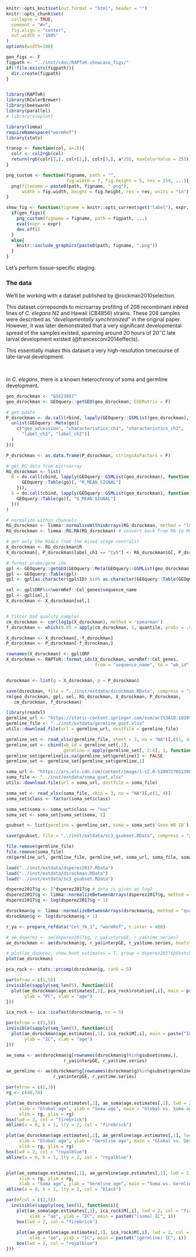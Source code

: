 ```r
knitr::opts_knit$set(out.format = "html", header = "")
knitr::opts_chunk$set(
  collapse = TRUE,
  comment = "#>",
  fig.align = "center",
  out.width = '100%'
)
options(width=100)

gen_figs <- F
figpath <- "../inst/cdoc/RAPToR-showcase_figs/"
if(!file.exists(figpath)){
  dir.create(figpath)
}


library(RAPToR)
library(RColorBrewer)
library(beeswarm)
library(parallel)
# library(vioplot)

library(limma)
requireNamespace("wormRef")
library(stats)

transp <- function(col, a=.5){
  colr <- col2rgb(col)
  return(rgb(colr[1,], colr[2,], colr[3,], a*255, maxColorValue = 255))
}

png_custom <- function(figname, path = "", 
                       fig.width = 7, fig.height = 5, res = 150, ...){
  png(filename = paste0(path, figname, ".png"), 
      width = fig.width, height = fig.height, res = res, units = "in")
}

show_fig <- function(figname = knitr::opts_current$get("label"), expr, path = figpath, ...){
  if(gen_figs){
    png_custom(figname = figname, path = figpath, ...)
    eval(expr = expr)
    dev.off()
  }
  else{
    knitr::include_graphics(paste0(path, figname, ".png"))
  }
}
```

Let's perform tissue-specific staging.

### The data

We'll be working with a dataset published by @rockman2010selection.  

This dataset correpsonds to microarray profiling of 208 recombinant inbred lines of *C. elegans* N2 and Hawaii (CB4856) strains. 
These 208 samples were described as *"developmentally synchronized"* in the original paper. 
However, it was later demonstrated that a very significant developmental spread of the samples existed, spanning around 20 hours of $20^\circ C$ late larval development existed (@francesconi2014effects).

This essentially makes this dataset a very high-resolution timecourse of late-larval development.

<br>




In *C. elegans*, there is a known heterochrony of soma and germline development.  

<!-- dsperez2017 -->

<!-- ```{r load_dsperez2017_c, eval = F} -->
<!-- geo_dsperez2017 <- "GSE98747" -->

<!-- geo_dsperez2017 <- GEOquery::getGEO(geo_dsperez2017)[[1]] -->
<!-- X_dsperez2017 <- Biobase::exprs(geo_dsperez2017) -->



<!-- gpl_23457 <- GEOquery::getGEO("GPL23457") -->
<!-- probe_ids <- GEOquery::Table(gpl_23457) -->

<!-- X_dsperez2017 <- format_ids(X_dsperez2017, probe_ids, from = "ID", to = "WbID")[-(1:2),] -->

<!-- P_dsperez2017 <- Biobase::pData(geo_dsperez2017) -->
<!-- P_dsperez2017 <- P_dsperez2017[, c("title", "geo_accession", "batch:ch1", "protocol:ch1")] -->
<!-- colnames(P_dsperez2017)[3:4] <- c("batch", "protocol") -->

<!-- P_dsperez2017$batch <- as.factor(P_dsperez2017$batch) -->
<!-- P_dsperez2017$title <- as.character(P_dsperez2017$title) -->
<!-- X_dsperez2017 <- X_dsperez2017[, P_dsperez2017$geo_accession] -->

<!-- dsperez2017 <- list(g = X_dsperez2017, p = P_dsperez2017) -->

<!-- save(dsperez2017, file = "../inst/extdata/dsperez2017.RData") -->

<!-- rm(P_dsperez2017, X_dsperez2017, geo_dsperez2017, gpl_23457, probe_ids) -->
<!-- ``` -->



```r
geo_dsrockman <- "GSE23857"
geo_dsrockman <- GEOquery::getGEO(geo_dsrockman, GSEMatrix = F)

# get pdata
P_dsrockman <- do.call(rbind, lapply(GEOquery::GSMList(geo_dsrockman), function(go){
  unlist(GEOquery::Meta(go)[
    c("geo_accession", "characteristics_ch1", "characteristics_ch2",
      "label_ch1", "label_ch2")]
  )
}))

P_dsrockman <- as.data.frame(P_dsrockman, stringsAsFactors = F)

# get RG data from microarray
RG_dsrockman <- list(
  R = do.call(cbind, lapply(GEOquery::GSMList(geo_dsrockman), function(go){
      GEOquery::Table(go)[, "R_MEAN_SIGNAL"]
    })),
  G = do.call(cbind, lapply(GEOquery::GSMList(geo_dsrockman), function(go){
    GEOquery::Table(go)[, "G_MEAN_SIGNAL"]
  }))
)

# normalize within channels
RG_dsrockman <- limma::normalizeWithinArrays(RG_dsrockman, method = "loess")
RG_dsrockman <- limma::RG.MA(RG_dsrockman) # convert back from MA to RG

# get only the RIALs (not the mixed stage controls)
X_dsrockman <- RG_dsrockman$R
X_dsrockman[, P_dsrockman$label_ch1 == "Cy5"] <- RG_dsrockman$G[, P_dsrockman$label_ch1 == "Cy5"]

# format probe/gene ids
gpl <- GEOquery::getGEO(GEOquery::Meta(GEOquery::GSMList(geo_dsrockman)[[1]])$platform_id)
gpl <- GEOquery::Table(gpl)
gpl <- gpl[as.character(gpl$ID) %in% as.character(GEOquery::Table(GEOquery::GSMList(geo_dsrockman)[[1]])$ID_REF), ]

sel <- gpl$ORF%in%wormRef::Cel_genes$sequence_name
gpl <- gpl[sel,]
X_dsrockman <- X_dsrockman[sel,]


# filter bad quality samples
cm_dsrockman <- cor(log1p(X_dsrockman), method = 'spearman')
f_dsrockman <- which(0.95 > apply(cm_dsrockman, 1, quantile, probs = .95))

X_dsrockman <- X_dsrockman[,-f_dsrockman]
P_dsrockman <- P_dsrockman[-f_dsrockman,]

rownames(X_dsrockman) <- gpl$ORF
X_dsrockman <- RAPToR::format_ids(X_dsrockman, wormRef::Cel_genes, 
                                  from = "sequence_name", to = "wb_id")


dsrockman <- list(g = X_dsrockman, p = P_dsrockman)

save(dsrockman, file = "../inst/extdata/dsrockman.RData", compress = "xz")
rm(geo_dsrockman, gpl, sel, RG_dsrockman, X_dsrockman, P_dsrockman, 
   cm_dsrockman, f_dsrockman)
```


```r
library(readxl)
germline_url <- "https://static-content.springer.com/esm/art%3A10.1038%2Fnature25012/MediaObjects/41586_2017_BFnature25012_MOESM3_ESM.xlsx"
germline_file <- "../inst/extdata/germline_gset.xlsx"
utils::download.file(url = germline_url, destfile = germline_file)

germline_set <- read_xlsx(germline_file, sheet = 3, na = "NA")[,c(1, 44:46)]
germline_set <- cbind(wb_id = germline_set[,1], 
                      germline = apply(germline_set[, 2:4], 1, function(r) any(r)))
germline_set$germline[is.na(germline_set$germline)] <- FALSE
germline_set <- germline_set[germline_set$germline,1]

soma_url <- "https://ars.els-cdn.com/content/image/1-s2.0-S1097276513009039-mmc2.xlsx"
soma_file <- "../inst/extdata/soma_gset.xlsx"
utils::download.file(url = soma_url, destfile = soma_file)

soma_set <- read_xlsx(soma_file, skip = 3, na = "NA")[,c(1, 4)]
soma_set$class <- factor(soma_set$class)

soma_set$soma <- soma_set$class == "osc"
soma_set <- soma_set[soma_set$soma, 1]

gsubset <- list(germline = germline_set, soma = soma_set$`Gene WB ID`)

save(gsubset, file = "../inst/extdata/sc3_gsubset.RData", compress = "xz")

file.remove(germline_file)
file.remove(soma_file)
rm(germline_url, germline_file, germline_set, soma_url, soma_file, soma_set)
```


```r
load("../inst/extdata/dsperez2017.RData")
load("../inst/extdata/dsrockman.RData")
load("../inst/extdata/sc3_gsubset.RData")
```


```r
dsperez2017$g <- 2^dsperez2017$g # data is given as log2
dsperez2017$g <- limma::normalizeBetweenArrays(dsperez2017$g, method = "quantile")
dsperez2017$g <- log(dsperez2017$g + 1)

dsrockman$g <- limma::normalizeBetweenArrays(dsrockman$g, method = "quantile")
dsrockman$g <- log(dsrockman$g + 1)
```

```r
r_ya <- prepare_refdata("Cel_YA_1", "wormRef", n.inter = 400)

# ae_dsperez <- ae(dsperez2017$g, r_ya$interpGE, r_ya$time.series)
ae_dsrockman <- ae(dsrockman$g, r_ya$interpGE, r_ya$time.series, bootstrap.n = 10)
```

```r
# plot(ae_dsperez, show.boot_estimates = T, group = dsperez2017$p$batch)
plot(ae_dsrockman)
```


```r
pca_rock <- stats::prcomp(dsrockman$g, rank = 5)

par(mfrow = c(1,5))
invisible(sapply(seq_len(5), function(i){
  plot(ae_dsrockman$age.estimates[,1], pca_rock$rotation[,i], main = paste("PC", i), 
       ylab = "PC", xlab = "age")
}))
```

```r
ica_rock <- ica::icafast(dsrockman$g, nc = 5)

par(mfrow = c(1,5))
invisible(sapply(seq_len(5), function(i){
  plot(ae_dsrockman$age.estimates[,1], ica_rock$M[,i], main = paste("IC", i), 
       ylab = "IC", xlab = "age")
}))
```



```r
ae_soma <- ae(dsrockman$g[rownames(dsrockman$g)%in%gsubset$soma,], 
                      r_ya$interpGE, r_ya$time.series)

ae_germline <- ae(dsrockman$g[rownames(dsrockman$g)%in%gsubset$germline,], 
                  r_ya$interpGE, r_ya$time.series)

```

```r
par(mfrow = c(1,3))
rg <- c(40,70)

plot(ae_dsrockman$age.estimates[,1], ae_soma$age.estimates[,1], lwd = 2, col = "firebrick",
     xlab = "Global age", ylab = "Soma age", main = "Global vs. Soma age",
     xlim = rg, ylim = rg)
box(lwd = 2, col = "firebrick")
abline(a = 0, b = 1, lty = 2, col = "firebrick")

plot(ae_dsrockman$age.estimates[,1], ae_germline$age.estimates[,1], lwd = 2, col = "royalblue",
     xlab = "Global age", ylab = "Germline age", main = "Global vs. Germline age",
     xlim = rg, ylim = rg)
box(lwd = 2, col = "royalblue")
abline(a = 0, b = 1, lty = 2, col = "royalblue")


plot(ae_soma$age.estimates[,1], ae_germline$age.estimates[,1], lwd = 2, 
     xlim = rg, ylim = rg,
     xlab = "Soma age", ylab = "Germline age", main = "Soma vs. Germline age")
abline(a = 0, b = 1, lty = 2, col = "black")


```


```r
par(mfcol = c(2,5))
  invisible(sapply(seq_len(5), function(i){
    plot(ae_soma$age.estimates[,1], ica_rock$M[,i], lwd = 2, col = "firebrick",
         xlab = "ae", ylab = "IC", main = paste0("(soma) IC", i))
    box(lwd = 2, col = "firebrick")
    
    plot(ae_germline$age.estimates[,1], ica_rock$M[,i], lwd = 2, col = "royalblue",
         xlab = "ae", ylab = "IC", main = paste0("(germline) IC", i))
    box(lwd = 2, col = "royalblue")
}))
```



